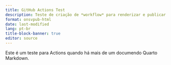 ```yaml
---
title: GitHub Actions Test
description: Teste de criação de *workflow* para renderizar e publicar relatório em Quarto Markdown
format: onsvpub-html
date: last-modified
lang: pt-br
title-block-banner: true
editor: source
---
```


Este é um teste para Actions quando há mais de um documendo Quarto Markdown.